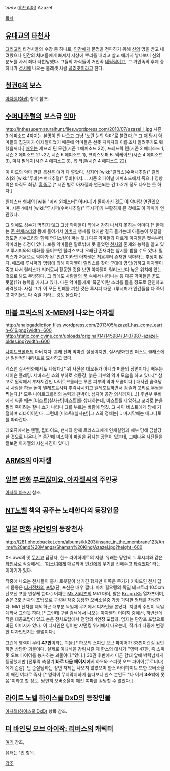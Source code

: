 עזאזל ([[히브리어]])
Azazel

[[목차]]

== [[유대교]]의 [[타천사]] ==
[[그리고리]] 타천사들의 수장 중 하나로, [[인간]]에게 문명을 전파하기 위해 [[신]]의 명을 받고 내려왔으나 인간의 처녀들에게 빠져서 지상에 뿌리를 내리고 살고 애까지 낳다보니 신의 분노를 사서 죄다 타천당했다. 그들의 자식들이 거인족 [[네필림]]이고, 그 거인족의 후예 중 하나가 [[성서]]에 나오는 불레셋 사람 [[골리앗]]이라고 한다.

== [[철권6]]의 보스 ==
[[아자젤(철권)]] 항목 참조.

== [[수퍼내추럴]]의 보스급 [[악마]] == 
http://inthesupernaturalhunt.files.wordpress.com/2010/07/azazel_l.jpg
시즌 3 에피소드 4까지는 본명이 안 나오고 그냥 '노란 눈의 악마'로 불렸다.[* 그 때 당시 악마들의 집권자가 아자젤이었기 때문에 악마들은 선뜻 지휘자의 이름조차 알려주기도 뭐 했을꺼다.] [[배우]]는 제프리 딘 모건(시즌 1 에피소드 22), 프레드릭 렌(시즌 2 에피소드 1, 시즌 2 에피소드 21~22, 시즌 6 에피소드 1), 크리스토퍼 B. 맥케이브(시즌 4 에피소드 3), 미치 필레지(시즌 4 에피소드 3), 롭 라벨(시즌 4 에피소드 22).

이 미드의 악마 관련 복선은 얘가 다 깔았다. 심지어 [wiki:"릴리스(수퍼내추럴)" 릴리스]와 [wiki:"루비(수퍼내추럴)" 루비]마저…. 시즌 2 파이널 에피소드에서 죽으나 영향력은 아직도 최강. [[흠좀무]].[* 시즌 별로 아자젤과 연관되는 건 1~2개 정도 나오는 듯 하다.]

윈체스터 형제의 [wiki:"메리 윈체스터" 어머니]가 돌아가신 것도 이 악마랑 연관있으며, 시즌 4에서 [wiki:"루시퍼(수퍼내추럴)" 루시퍼]가 부활하게 된 것에도 이 악마가 연관있다.

그 외에도 성수가 먹히지 않고 그냥 악마들이 앞에서 감히 나서지 못하는 악마다.[* 한때는 [[존 윈체스터]]의 몸에 들어가서 [[아버지]] 행세를 했지만 결국 들키는데 아들놈이 헷갈릴 정도면 성수크리와 함께 연기스킬이 쩌는 듯.] 다른 악마들과 다르게 아자젤은 뼛속부터 악마라는 추정이 있다. 보통 악마들은 말로밖에 못 들었던 [[천사]]의 존재와 능력을 알고 있고 루시퍼와의 대화를 들어보면 릴리스보다 오래된 존재라는 암시를 받을 수도 있다. 릴리스가 처음으로 악마가 된 '[[인간]]'이라면 아자젤은 처음부터 존재한 악마라는 추정이 많다. 애초에 루시퍼의 명령에 의해 아자젤이 릴리스를 찾아 군대에 영입(?)하고 아자젤이 죽고 나서 릴리스가 리더로써 활동한 것을 보면 아자젤이 릴리스보다 높은 위치에 있는 것으로 봐도 무방하다. 그 외에도 사람들의 [[꿈]] 속에서 나타나는 등 다른 악마들은 꿈도 못꿀(??) 능력을 가지고 있다. 다른 악마들에게 '폭군'이란 소리를 들을 정도로 잔인하고 과격했다. 사실 그가 이 모든 민폐를 끼친 것은 루시퍼 때문. (루시퍼가 인간들을 다 죽이고 자기들도 다 죽일 거라는 것도 몰랐다.)

== [[마블 코믹스]]의 [[X-MEN]]에 나오는 아자젤 ==
http://analogaddiction.files.wordpress.com/2013/05/azazel_has_come_earth-616.png?width=600
http://static.comicvine.com/uploads/original/14/145984/3407987-azazel-bldes.jpg?width=600

[[나이트크롤러]]의 아버지다. 본래 진짜 악마란 설정이지만, 실사영화판인 퍼스트 클래스에선 일반적인 뮤턴트로 묘사하고 있다.

엑스맨 실사영화에서도 나왔다.[* 위 사진은 데오퓨가 아니라 퍼클의 장면이다.] 배우는 제이슨 플레밍.
세바스찬 쇼의 부하로 첫등장, 붉은 피부의 악마 모습을 하고 있다.[* 참고로 원작에서 부자지간인 나이트크롤러는 푸른 피부의 악마 모습이다.] 대사관 습격당시 사람을 하늘 높이 텔레포트시켜 추락사시키고 텔레포트하면서 검술과 꼬리로 무쌍을 찍는다.[* 모두 나이트크롤러의 능력과 판박이. 심지어 공간 의식까지(...)] 후반부 쿠바에서 싸울 때는 [비스트(실사판)|비스트]를 상대하는데, 비스트를 제압하고 꼬리로 눈을 찔러 죽이려는 찰나 쇼가 나타나 그를 부르는 바람에 멈칫. 그 사이 비스트에게 당해 기절하며 리타이어한다. 그런데 [미스틱(실사판)|그 쇼의 정체는]... 마지막에는 매그니토를 따라간다.

데오퓨에서는 엔젤, 립타이드, 밴시와 함께 트라스크에게 인체실험과 해부 당해 끔살당한 것으로 나온다.[* 중간에 미스틱이 파일을 뒤지는 장면이 있는데, 그때나온 사진들을 잘보면 아자젤의 시신사진이 있다.]
== [[ARMS]]의 아자젤 ==

== [[일본]] [[만화]] [[부르잖아요, 아자젤씨]]의 주인공 ==
[[아자젤 아츠시]] 참조.
== [[NT노벨]] 책의 공주는 노래한다의 등장인물 ==

== [[일본]] [[만화]] [[샤먼킹]]의 등장천사 ==
http://i281.photobucket.com/albums/kk203/insane_in_the_membrane123/Anime%20and%20Manga/Shaman%20King/Azazel.jpg?height=600

X-Laws의 옛 [[무기고]] 담당자, 한스 라이하이트의 지령. 유래는 당연히 1. 루시퍼와 같은 [[타천사]]로 작중에서는 '[[미소녀]]에게 매료되어 [[인간]]에게 무기를 전해주고 [[타락]]했다' 라는 이야기가 있다. 

작중에 나오는 천사들이 흡사 로봇같이 생기긴 했지만 이쪽은 무기가 키워드인 천사 답게 몸통은 [[티거]][[전차]]의 [[포탑]](단, 포신은 매우 짧다. 마치 월오탱의 독일 테크트리 10.5cm 단포신 포를 연상케 한다.) 어깨는 [[Mk 시리즈]]의 Mk1 마더, 팔은 [[Krupp K5]] 열차포이며, 손은 [[3호 전차]]의 포탑으로 구성된 작중 등장한 오버소울중 가장 괴악한 형태를 자랑한다. Mk1 전차를 제외하곤 대부분 독일제 무기에서 디자인을 본땄다. 지령의 주인이 독일계라서 그런듯 하다.[* 그런데 구글 검색에서 나오는 아자젤의 이미지 중에선, 하반신에 작은 대공포탑이 있고 손은 전차포탑에서 전함의 4연장 포탑과, 엄지는 단장포 포탑으로 바뀐 이미지가 있다. 이 디자인은 영어판 샤먼킹 위키에서 나오는데, 작가가 나중에 변경한 디자인인지는 불명이다.]

그런데 영력이 무려 '''47만'''이라는 괴물.[* 하오의 스피릿 오브 파이어가 33만이란걸 감안하면 상당한 괴물이다. 실제로 이녀석을 강림시킬 때 한스의 대사가 "영력 47만, 즉 스피릿 오브 파이어를 능가하는 괴물이다."였다.] 30권 후반에서 미군 함대 앞에 박력넘치게 등장했지만 [전투력 측정기|'''바로 다음 페이지에서''' 하오와 스피릿 오브 파이어(쿠로비나)에게 순살]. 단 순살당하는 장면 자체는 나오지 않았으며 한스 라이하이트 또한 오버소울이 깨진 여파로 즉사.[* 영력이 무지막지하게 높다보니 한스 본인도 "나 이거 '''3초'''밖에 못씀"이라고 할 정도. 당연히 오버소울이 깨진 여파를 감당할 수 없었다.]

== [[라이트 노벨]] [[하이스쿨 DxD]]의 등장인물 ==
[[아자젤(하이스쿨 DxD)]] 항목 참조.

== [[더 바인딩 오브 아이작: 리버스]]의 캐릭터 ==
[https://mirror.enha.kr/wiki/%EB%8D%94%20%EB%B0%94%EC%9D%B8%EB%94%A9%20%EC%98%A4%EB%B8%8C%20%EC%95%84%EC%9D%B4%EC%9E%91/%EC%BA%90%EB%A6%AD%ED%84%B0#s-2.1 여기] 참조,

유래는 1번 항목.


[[각주]]
